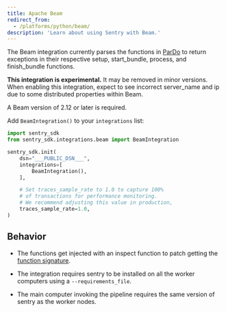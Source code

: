 ```yaml
---
title: Apache Beam
redirect_from:
  - /platforms/python/beam/
description: 'Learn about using Sentry with Beam.'
---
```


The Beam integration currently parses the functions in [ParDo](https://github.com/apache/beam/blob/release-2.13.0/sdks/python/apache_beam/transforms/core.py#L991) to return exceptions in their respective setup, start_bundle, process, and finish_bundle functions.

**This integration is experimental.** It may be removed in minor versions. When enabling this integration, expect to see incorrect server_name and ip due to some distributed properties within Beam.

A Beam version of 2.12 or later is required.

Add `BeamIntegration()` to your `integrations` list:

```python
import sentry_sdk
from sentry_sdk.integrations.beam import BeamIntegration

sentry_sdk.init(
    dsn="___PUBLIC_DSN___",
    integrations=[
        BeamIntegration(),
    ],

    # Set traces_sample_rate to 1.0 to capture 100%
    # of transactions for performance monitoring.
    # We recommend adjusting this value in production,
    traces_sample_rate=1.0,
)
```

## Behavior

- The functions get injected with an inspect function to patch getting the [function signature](https://github.com/apache/beam/blob/release-2.13.0/sdks/python/apache_beam/transforms/core.py#L288L298).

- The integration requires sentry to be installed on all the worker computers using a `--requirements_file`.

- The main computer invoking the pipeline requires the same version of sentry as the worker nodes.
